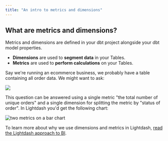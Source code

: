 ```yaml
---
title: "An intro to metrics and dimensions"
---
```


## What are metrics and dimensions?[](#what-are-metrics-and-dimensions "Direct link to What are metrics and dimensions?")

Metrics and dimensions are defined in your dbt project alongside your dbt model properties.

* **Dimensions** are used to **segment data** in your Tables.
* **Metrics** are used to **perform calculations** on your Tables.

Say we're running an ecommerce business, we probably have a table containing all order data. We might want to ask:

![](/images/get-started/exploring-data/data-question-fcb8af7318d2ac3fbc99c7332cbd4fc6.jpg)

This question can be answered using a single metric "the total number of unique orders" and a single dimension for splitting the metric by "status of order". In Lightdash you'd get the following chart:

<Frame>
  <img src="/images/get-started/exploring-data/metric-on-bar-chart-7ee3b21168033d15be62c95cd94c7853.png" alt="two metrics on a bar chart"/>
</Frame>



To learn more about why we use dimensions and metrics in Lightdash, [read the Lightdash approach to BI](/best-practice/lightdash-way).
